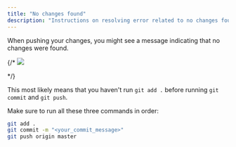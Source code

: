 ```yaml
---
title: "No changes found"
description: "Instructions on resolving error related to no changes found"
---
```


When pushing your changes, you might see a message indicating that no changes were found.

{/* <Frame>
  <img src="../img/no-changes-found-error.png"></img>
</Frame> */}

This most likely means that you haven't run `git add .` before running `git commit` and `git push`.

Make sure to run all these three commands in order:

```sh
git add .
git commit -m "<your_commit_message>"
git push origin master
```